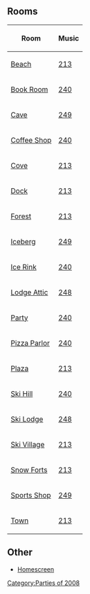 {{CPW|Penguin Games|Jogos do Pinguim}}

==Rooms==
<center>
{|class="wikitable" border="1"
!Room!!Music
|-
|[[Media:PGBeach.swf|Beach]]||[[Media:Music213.swf|213]]
|-
|[[Media:RoomsBook-PenguinGames.swf|Book Room]]||[[Media:Music240.swf|240]]
|-
|[[Media:RoomsCave-PenguinGames.swf|Cave]]||[[Media:Music249.swf|249]]
|-
|[[Media:RoomsCoffee-PenguinGames.swf|Coffee Shop]]||[[Media:Music240.swf|240]]
|-
|[[Media:RoomsCove-PenguinGames.swf|Cove]]||[[Media:Music213.swf|213]]
|-
|[[Media:RoomsDock-PenguinGames.swf|Dock]]||[[Media:Music213.swf|213]]
|-
|[[Media:RoomsForest-PenguinGames.swf|Forest]]||[[Media:Music213.swf|213]]
|-
|[[Media:RoomsBerg-PenguinGames.swf|Iceberg]]||[[Media:Music249.swf|249]]
|-
|[[Media:PGIceRink.swf|Ice Rink]]||[[Media:Music240.swf|240]]
|-
|[[Media:PGLodgeAttic.swf|Lodge Attic]]||[[Media:Music248.swf|248]]
|-
|[[Media:RoomsRink-PenguinGames.swf|Party]]||[[Media:Music240.swf|240]]
|-
|[[Media:RoomsPizza-PenguinGames.swf|Pizza Parlor]]||[[Media:Music240.swf|240]]
|-
|[[Media:PGPlaza.swf|Plaza]]||[[Media:Music213.swf|213]]
|-
|[[Media:PGSkiHill.swf|Ski Hill]]||[[Media:Music240.swf|240]]
|-
|[[Media:PGSkiLodge.swf|Ski Lodge]]||[[Media:Music248.swf|248]]
|-
|[[Media:PGSkiVillage.swf|Ski Village]]||[[Media:Music213.swf|213]]
|-
|[[Media:RoomsForts-PenguinGames.swf|Snow Forts]]||[[Media:Music213.swf|213]]
|-
|[[Media:PGSportShop.swf|Sports Shop]]||[[Media:Music249.swf|249]]
|-
|[[Media:RoomsTown-PenguinGames.swf|Town]]||[[Media:Music213.swf|213]]
|}
</center>

==Other==
*[[Media:HomepageScene-PenguinGames.swf|Homescreen]]

{{Parties}}

[[Category:Parties of 2008]]